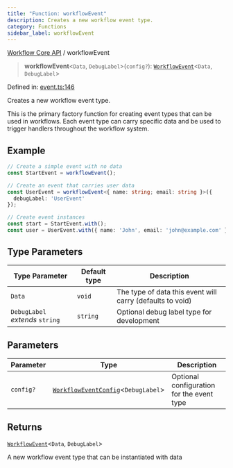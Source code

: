 ```yaml
---
title: "Function: workflowEvent"
description: Creates a new workflow event type.
category: Functions
sidebar_label: workflowEvent
---
```

[Workflow Core API](../README.mdx) / workflowEvent

> **workflowEvent**\<`Data`, `DebugLabel`\>(`config?`): [`WorkflowEvent`](../type-aliases/WorkflowEvent.mdx)\<`Data`, `DebugLabel`\>

Defined in: [event.ts:146](https://github.com/run-llama/llama-flow/blob/33aca370356eefe2f82d1ad3bc7aa2fbb48a0277/packages/core/src/core/event.ts#L146)

Creates a new workflow event type.

This is the primary factory function for creating event types that can be used
in workflows. Each event type can carry specific data and be used to trigger
handlers throughout the workflow system.

## Example

```typescript
// Create a simple event with no data
const StartEvent = workflowEvent();

// Create an event that carries user data
const UserEvent = workflowEvent<{ name: string; email: string }>({
  debugLabel: 'UserEvent'
});

// Create event instances
const start = StartEvent.with();
const user = UserEvent.with({ name: 'John', email: 'john@example.com' });
```

## Type Parameters

| Type Parameter | Default type | Description |
| ------ | ------ | ------ |
| `Data` | `void` | The type of data this event will carry (defaults to void) |
| `DebugLabel` *extends* `string` | `string` | Optional debug label type for development |

## Parameters

| Parameter | Type | Description |
| ------ | ------ | ------ |
| `config?` | [`WorkflowEventConfig`](../type-aliases/WorkflowEventConfig.mdx)\<`DebugLabel`\> | Optional configuration for the event type |

## Returns

[`WorkflowEvent`](../type-aliases/WorkflowEvent.mdx)\<`Data`, `DebugLabel`\>

A new workflow event type that can be instantiated with data
